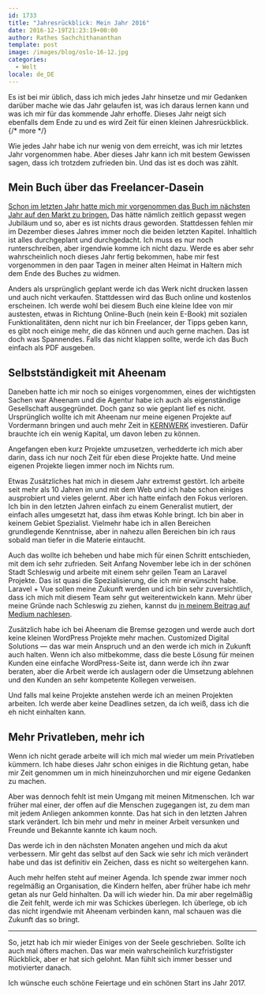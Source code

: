 ```yaml
---
id: 1733
title: "Jahresrückblick: Mein Jahr 2016"
date: 2016-12-19T21:23:19+00:00
author: Rathes Sachchithananthan
template: post
image: /images/blog/oslo-16-12.jpg
categories:
  - Welt
locale: de_DE
---
```


Es ist bei mir üblich, dass ich mich jedes Jahr hinsetze und mir Gedanken darüber mache wie das Jahr gelaufen ist, was ich daraus lernen kann und was ich mir für das kommende Jahr erhoffe. Dieses Jahr neigt sich ebenfalls dem Ende zu und es wird Zeit für einen kleinen Jahresrückblick.{/* more */}

Wie jedes Jahr habe ich nur wenig von dem erreicht, was ich mir letztes Jahr vorgenommen habe. Aber dieses Jahr kann ich mit bestem Gewissen sagen, dass ich trotzdem zufrieden bin. Und das ist es doch was zählt.

## Mein Buch über das Freelancer-Dasein

[Schon im letzten Jahr hatte mich mir vorgenommen das Buch im nächsten Jahr auf den Markt zu bringen.](/blog/de/review-2015/) Das hätte nämlich zeitlich gepasst wegen Jubiläum und so, aber es ist nichts draus geworden. Stattdessen fehlen mir im Dezember dieses Jahres immer noch die beiden letzten Kapitel. Inhaltlich ist alles durchgeplant und durchgedacht. Ich muss es nur noch runterschreiben, aber irgendwie komme ich nicht dazu. Werde es aber sehr wahrscheinlich noch dieses Jahr fertig bekommen, habe mir fest vorgenommen in den paar Tagen in meiner alten Heimat in Haltern mich dem Ende des Buches zu widmen.

Anders als ursprünglich geplant werde ich das Werk nicht drucken lassen und auch nicht verkaufen. Stattdessen wird das Buch online und kostenlos erscheinen. Ich werde wohl bei diesem Buch eine kleine Idee von mir austesten, etwas in Richtung Online-Buch (nein kein E-Book) mit sozialen Funktionalitäten, denn nicht nur ich bin Freelancer, der Tipps geben kann, es gibt noch einige mehr, die das können und auch gerne machen. Das ist doch was Spannendes. Falls das nicht klappen sollte, werde ich das Buch einfach als PDF ausgeben.

## Selbstständigkeit mit Aheenam

Daneben hatte ich mir noch so einiges vorgenommen, eines der wichtigsten Sachen war Aheenam und die Agentur habe ich auch als eigenständige Gesellschaft ausgegründet. Doch ganz so wie geplant lief es nicht. Ursprünglich wollte ich mit Aheenam nur meine eigenen Projekte auf Vordermann bringen und auch mehr Zeit in [KERNWERK](https://kernwerk.de/) investieren. Dafür brauchte ich ein wenig Kapital, um davon leben zu können.

Angefangen eben kurz Projekte umzusetzen, verhedderte ich mich aber darin, dass ich nur noch Zeit für eben diese Projekte hatte. Und meine eigenen Projekte liegen immer noch im Nichts rum.

Etwas Zusätzliches hat mich in diesem Jahr extremst gestört. Ich arbeite seit mehr als 10 Jahren im und mit dem Web und ich habe schon einiges ausprobiert und vieles gelernt. Aber ich hatte einfach den Fokus verloren. Ich bin in den letzten Jahren einfach zu einem Generalist mutiert, der einfach alles umgesetzt hat, dass ihm etwas Kohle bringt. Ich bin aber in keinem Gebiet Spezialist. Vielmehr habe ich in allen Bereichen grundlegende Kenntnisse, aber in nahezu allen Bereichen bin ich raus sobald man tiefer in die Materie eintaucht.

Auch das wollte ich beheben und habe mich für einen Schritt entschieden, mit dem ich sehr zufrieden. Seit Anfang November lebe ich in der schönen Stadt Schleswig und arbeite mit einem sehr geilen Team an Laravel Projekte. Das ist quasi die Spezialisierung, die ich mir erwünscht habe. Laravel + Vue sollen meine Zukunft werden und ich bin sehr zuversichtlich, dass ich mich mit diesem Team sehr gut weiterentwickeln kann. Mehr über meine Gründe nach Schleswig zu ziehen, kannst du [in meinem Beitrag auf Medium nachlesen](https://medium.com/@rathes/pivot-in-leben-warum-ich-mich-entschied-nach-schleswig-zu-ziehen-dbb268db09a6#.1b5fgt1dc).

Zusätzlich habe ich bei Aheenam die Bremse gezogen und werde auch dort keine kleinen WordPress Projekte mehr machen. Customized Digital Solutions — das war mein Anspruch und an den werde ich mich in Zukunft auch halten. Wenn ich also mitbekomme, dass die beste Lösung für meinen Kunden eine einfache WordPress-Seite ist, dann werde ich ihn zwar beraten, aber die Arbeit werde ich auslagern oder die Umsetzung ablehnen und den Kunden an sehr kompetente Kollegen verweisen.

Und falls mal keine Projekte anstehen werde ich an meinen Projekten arbeiten. Ich werde aber keine Deadlines setzen, da ich weiß, dass ich die eh nicht einhalten kann.

## Mehr Privatleben, mehr ich

Wenn ich nicht gerade arbeite will ich mich mal wieder um mein Privatleben kümmern. Ich habe dieses Jahr schon einiges in die Richtung getan, habe mir Zeit genommen um in mich hineinzuhorchen und mir eigene Gedanken zu machen.

Aber was dennoch fehlt ist mein Umgang mit meinen Mitmenschen. Ich war früher mal einer, der offen auf die Menschen zugegangen ist, zu dem man mit jedem Anliegen ankommen konnte. Das hat sich in den letzten Jahren stark verändert. Ich bin mehr und mehr in meiner Arbeit versunken und Freunde und Bekannte kannte ich kaum noch.

Das werde ich in den nächsten Monaten angehen und mich da akut verbessern. Mir geht das selbst auf den Sack wie sehr ich mich verändert habe und das ist definitiv ein Zeichen, dass es nicht so weitergehen kann.

Auch mehr helfen steht auf meiner Agenda. Ich spende zwar immer noch regelmäßig an Organisation, die Kindern helfen, aber früher habe ich mehr getan als nur Geld hinhalten. Da will ich wieder hin. Da mir aber regelmäßig die Zeit fehlt, werde ich mir was Schickes überlegen. Ich überlege, ob ich das nicht irgendwie mit Aheenam verbinden kann, mal schauen was die Zukunft das so bringt.

---

So, jetzt hab ich mir wieder Einiges von der Seele geschrieben. Sollte ich auch mal öfters machen. Das war mein wahrscheinlich kurzfristigster Rückblick, aber er hat sich gelohnt. Man fühlt sich immer besser und motivierter danach.

Ich wünsche euch schöne Feiertage und ein schönen Start ins Jahr 2017.
